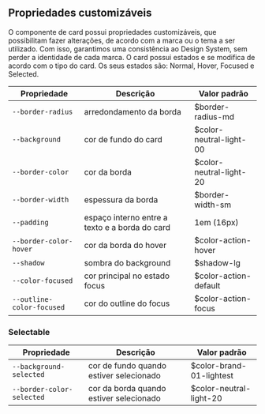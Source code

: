 ## Propriedades customizáveis

O componente de card possui propriedades customizáveis, que possibilitam fazer alterações, de acordo com a marca ou o tema a ser utilizado. Com isso, garantimos uma consistência ao Design System, sem perder a identidade de cada marca.
O card possui estados e se modifica de acordo com o tipo do card. Os seus estados são: Normal, Hover, Focused e Selected.

| Propriedade               | Descrição                                      | Valor padrão            |
| ------------------------- | ---------------------------------------------- | ----------------------- |
| `--border-radius`         | arredondamento da borda                        | $border-radius-md       |
| `--background`            | cor de fundo do card                           | $color-neutral-light-00 |
| `--border-color`          | cor da borda                                   | $color-neutral-light-20 |
| `--border-width`          | espessura da borda                             | $border-width-sm        |
| `--padding`               | espaço interno entre a texto e a borda do card | 1em (16px)              |
| `--border-color-hover`    | cor da borda do hover                          | $color-action-hover     |
| `--shadow`                | sombra do background                           | $shadow-lg              |
| `--color-focused`         | cor principal no estado focus                  | $color-action-default |
| `--outline-color-focused` | cor do outline do focus                        | $color-action-focus   |

### Selectable

| Propriedade               | Descrição                               | Valor padrão             |
| ------------------------- | --------------------------------------- | ------------------------ |
| `--background-selected`   | cor de fundo quando estiver selecionado | $color-brand-01-lightest |
| `--border-color-selected` | cor da borda quando estiver selecionado | $color-neutral-light-20  |
